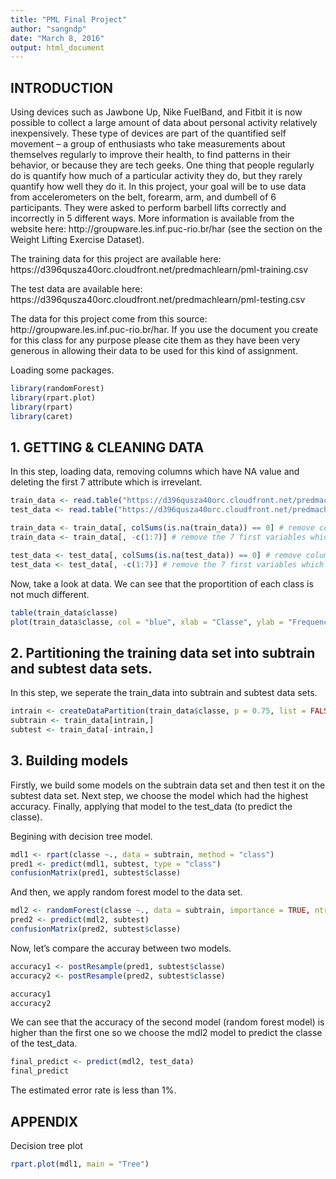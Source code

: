 ```yaml
---
title: "PML Final Project"
author: "sangndp"
date: "March 8, 2016"
output: html_document
---
```

## INTRODUCTION

Using devices such as Jawbone Up, Nike FuelBand, and Fitbit it is now possible to collect a large amount of data about personal activity relatively inexpensively. These type of devices are part of the quantified self movement – a group of enthusiasts who take measurements about themselves regularly to improve their health, to find patterns in their behavior, or because they are tech geeks. One thing that people regularly do is quantify how much of a particular activity they do, but they rarely quantify how well they do it. In this project, your goal will be to use data from accelerometers on the belt, forearm, arm, and dumbell of 6 participants. They were asked to perform barbell lifts correctly and incorrectly in 5 different ways. More information is available from the website here: http://groupware.les.inf.puc-rio.br/har (see the section on the Weight Lifting Exercise Dataset).

The training data for this project are available here: https://d396qusza40orc.cloudfront.net/predmachlearn/pml-training.csv

The test data are available here: https://d396qusza40orc.cloudfront.net/predmachlearn/pml-testing.csv

The data for this project come from this source: http://groupware.les.inf.puc-rio.br/har. If you use the document you create for this class for any purpose please cite them as they have been very generous in allowing their data to be used for this kind of assignment.

Loading some packages.
```r
library(randomForest)
library(rpart.plot)
library(rpart)
library(caret)
```

## 1. GETTING & CLEANING DATA

In this step, loading data, removing columns which have NA value and deleting the first 7 attribute which is irrevelant.
```r
train_data <- read.table("https://d396qusza40orc.cloudfront.net/predmachlearn/pml-training.csv", sep = ",", header = TRUE)
test_data <- read.table("https://d396qusza40orc.cloudfront.net/predmachlearn/pml-testing.csv", sep = ",", header = TRUE)

train_data <- train_data[, colSums(is.na(train_data)) == 0] # remove column with NA value
train_data <- train_data[, -c(1:7)] # remove the 7 first variables which is irrevelant with the 'class' attribute

test_data <- test_data[, colSums(is.na(test_data)) == 0] # remove column with NA value
test_data <- test_data[, -c(1:7)] # remove the 7 first variables which is irrevelant with the 'class' attribute
```

Now, take a look at data. We can see that the proportition of each class is not much different.
```r
table(train_data$classe)
plot(train_data$classe, col = "blue", xlab = "Classe", ylab = "Frequency", main = "The frequency of each classe level")
```
## 2. Partitioning the training data set into subtrain and subtest data sets.
In this step, we seperate the train_data into subtrain and subtest data sets.
```r
intrain <- createDataPartition(train_data$classe, p = 0.75, list = FALSE)
subtrain <- train_data[intrain,]
subtest <- train_data[-intrain,]
```

## 3. Building models
Firstly, we build some models on the subtrain data set and then test it on the subtest data set. Next step, we choose the model which had the highest accuracy. Finally, applying that model to the test_data (to predict the classe).

Begining with decision tree model.
```r
mdl1 <- rpart(classe ~., data = subtrain, method = "class")
pred1 <- predict(mdl1, subtest, type = "class")
confusionMatrix(pred1, subtest$classe)
```
And then, we apply random forest model to the data set.
```r
mdl2 <- randomForest(classe ~., data = subtrain, importance = TRUE, ntree = 500)
pred2 <- predict(mdl2, subtest)
confusionMatrix(pred2, subtest$classe)
```

Now, let's compare the accuray between two models.
```r
accuracy1 <- postResample(pred1, subtest$classe)
accuracy2 <- postResample(pred2, subtest$classe)

accuracy1
accuracy2
```
We can see that the accuracy of the second model (random forest model) is higher than the first one so we choose the mdl2 model to predict the classe of the test_data.
```r
final_predict <- predict(mdl2, test_data)
final_predict
```
The estimated error rate is less than 1%.

## APPENDIX
Decision tree plot
```r
rpart.plot(mdl1, main = "Tree")
```
